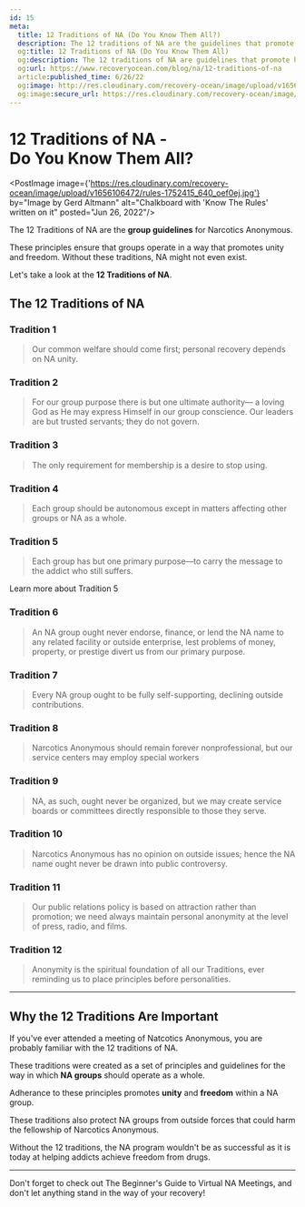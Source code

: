```yaml
---
id: 15
meta:
  title: 12 Traditions of NA (Do You Know Them All?)
  description: The 12 traditions of NA are the guidelines that promote harmony and success for groups in Narcotics Anonymous.
  og:title: 12 Traditions of NA (Do You Know Them All)
  og:description: The 12 traditions of NA are guidelines that promote harmony and success for groups in Narcotics Anonymous.
  og:url: https://www.recoveryocean.com/blog/na/12-traditions-of-na
  article:published_time: 6/26/22
  og:image: http://res.cloudinary.com/recovery-ocean/image/upload/v1656106472/rules-1752415_640_oef0ej.jpg
  og:image:secure_url: https://res.cloudinary.com/recovery-ocean/image/upload/v1656106472/rules-1752415_640_oef0ej.jpg
---
```


# 12 Traditions of NA -<br/> Do You Know Them All?
<PostImage image={'https://res.cloudinary.com/recovery-ocean/image/upload/v1656106472/rules-1752415_640_oef0ej.jpg'} by="Image by Gerd Altmann" alt="Chalkboard with 'Know The Rules' written on it" posted="Jun 26, 2022"/>

The 12 Traditions of NA are the **group guidelines** for Narcotics Anonymous. 

These principles ensure that groups operate in a way that promotes unity and freedom. Without these traditions, NA might not even exist.

Let's take a look at the **12 Traditions of NA**.

## The 12 Traditions of NA

### Tradition 1
> Our common welfare should come first; personal recovery
depends on NA unity.

### Tradition 2
> For our group purpose there is but one ultimate authority—
a loving God as He may express Himself in our group
conscience. Our leaders are but trusted servants; they do
not govern.

### Tradition 3
> The only requirement for membership is a desire to stop using.

### Tradition 4
> Each group should be autonomous except in matters
affecting other groups or NA as a whole.

### Tradition 5
> Each group has but one primary purpose—to carry the
message to the addict who still suffers.

<span className="text-sm block text-center">Learn more about <Link to="/blog/na/5th-tradition-of-na">Tradition 5</Link></span>

### Tradition 6
> An NA group ought never endorse, finance, or lend the NA
name to any related facility or outside enterprise, lest
problems of money, property, or prestige divert us from our
primary purpose.

### Tradition 7
> Every NA group ought to be fully self-supporting, declining
outside contributions.

### Tradition 8
>  Narcotics Anonymous should remain forever nonprofessional,
but our service centers may employ special workers

### Tradition 9
>  NA, as such, ought never be organized, but we may create
service boards or committees directly responsible to those
they serve.

### Tradition 10
> Narcotics Anonymous has no opinion on outside issues; hence
the NA name ought never be drawn into public controversy.

### Tradition 11
> Our public relations policy is based on attraction rather than
promotion; we need always maintain personal anonymity at
the level of press, radio, and films.

### Tradition 12
> Anonymity is the spiritual foundation of all our Traditions,
ever reminding us to place principles before personalities.

<hr />

## Why the 12 Traditions Are Important

If you've ever attended a meeting of Natcotics Anonymous, you are probably familiar with the 12 traditions of NA. 

These traditions were created as a set of principles and guidelines for the way in which **NA groups** should operate as a whole. 

Adherance to these principles promotes **unity** and **freedom** within a NA group. 

These traditions also protect NA groups from outside forces that could harm the fellowship of Narcotics Anonymous. 

Without the 12 traditions, the NA program wouldn't be as successful as it is today at helping addicts achieve freedom from drugs.

<hr />

Don't forget to check out <Link to='/blog/na/virtual-na-meetings-beginners-guide'>The Beginner's Guide to Virtual NA Meetings</Link>, and don't let anything stand in the way of your recovery!